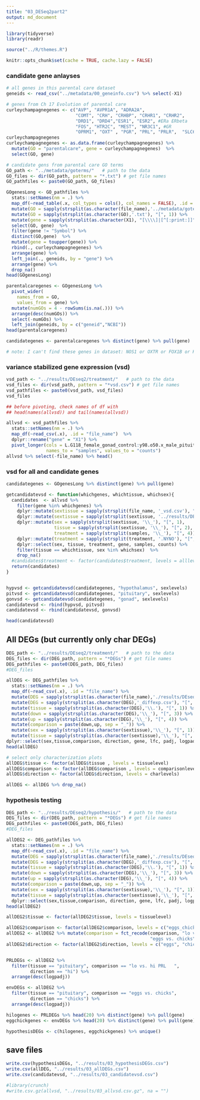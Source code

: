 ```yaml
---
title: "03_DESeq2part2"
output: md_document
---
```

  
```r
library(tidyverse)
library(readr)

source("../R/themes.R")

knitr::opts_chunk$set(cache = TRUE, cache.lazy = FALSE)
```

### candidate gene anlayses

```r
# all genes in this parental care dataset 
geneids <- read_csv("../metadata/00_geneinfo.csv") %>% select(-X1) 

# genes from Ch 17 Evolution of parental care
curleychampagnegenes <- c("AVP", "AVPR1A", "ADRA2A",    
                          "COMT", "CRH", "CRHBP", "CRHR1", "CRHR2", 
                          "DRD1", "DRD4","ESR1", "ESR2", #ERa ERbeta
                          "FOS", "HTR2C", "MEST", "NR3C1", #GR
                          "OPRM1", "OXT" , "PGR", "PRL", "PRLR",  "SLC6A4") #5HTT
curleychampagnegenes
curleychampagnegenes <- as.data.frame(curleychampagnegenes) %>%
  mutate(GO = "parentalcare", gene = curleychampagnegenes)  %>%
  select(GO, gene)

# candidate gens from parental care GO terms 
GO_path <- "../metadata/goterms/"   # path to the data
GO_files <- dir(GO_path, pattern = "*.txt") # get file names
GO_pathfiles <- paste0(GO_path, GO_files)

GOgenesLong <- GO_pathfiles %>%
  stats::setNames(nm = .) %>% 
  map_df(~read_table(.x, col_types = cols(), col_names = FALSE), .id = "file_name") %>% 
  mutate(GO = sapply(strsplit(as.character(file_name),'../metadata/goterms/'), "[", 2)) %>% 
  mutate(GO = sapply(strsplit(as.character(GO),'.txt'), "[", 1)) %>% 
  mutate(gene = sapply(strsplit(as.character(X1), "[\\\\]|[^[:print:]]" ), "[", 2)) %>% 
  select(GO, gene)  %>%
  filter(gene != "Symbol") %>%
  distinct(GO,gene)  %>%
  mutate(gene = toupper(gene)) %>%
  rbind(., curleychampagnegenes) %>%
  arrange(gene) %>%
  left_join(., geneids, by = "gene") %>%
  arrange(gene) %>%
  drop_na() 
head(GOgenesLong)

parentalcaregenes <- GOgenesLong %>% 
  pivot_wider(
    names_from = GO,
    values_from = gene) %>%
  mutate(numGOs = 4 - rowSums(is.na(.))) %>%
  arrange(desc(numGOs)) %>%
  select(-numGOs) %>%
  left_join(geneids, by = c("geneid","NCBI"))
head(parentalcaregenes)

candidategenes <- parentalcaregenes %>% distinct(gene) %>% pull(gene)

# note: I can't find these genes in dataset: NOS1 or OXTR or FOX1B or HTR5A

```


### variance stabilized gene expression  (vsd) 

```r
vsd_path <- "../results/DEseq2/treatment/"   # path to the data
vsd_files <- dir(vsd_path, pattern = "*vsd.csv") # get file names
vsd_pathfiles <- paste0(vsd_path, vsd_files)
vsd_files

## before pivoting, check names of df with
## head(names(allvsd)) and tail(names(allvsd))

allvsd <- vsd_pathfiles %>%
  stats::setNames(nm = .) %>% 
  map_df(~read_csv(.x), .id = "file_name")  %>% 
  dplyr::rename("gene" = "X1") %>% 
  pivot_longer(cols = L.G118_female_gonad_control:y98.o50.x_male_pituitary_inc.d3, 
               names_to = "samples", values_to = "counts") 
allvsd %>% select(-file_name) %>% head()
```





### vsd for all and candidate genes


```r
candidategenes <- GOgenesLong %>% distinct(gene) %>% pull(gene)

getcandidatevsd <- function(whichgenes, whichtissue, whichsex){
  candidates  <- allvsd %>%
    filter(gene %in% whichgenes) %>%
    dplyr::mutate(sextissue = sapply(strsplit(file_name, '_vsd.csv'), "[", 1)) %>%
    dplyr::mutate(sextissue = sapply(strsplit(sextissue, '../results/DEseq2/treatment/'), "[", 2)) %>%
    dplyr::mutate(sex = sapply(strsplit(sextissue, '\\_'), "[", 1),
                  tissue = sapply(strsplit(sextissue, '\\_'), "[", 2),
                  treatment = sapply(strsplit(samples, '\\_'), "[", 4)) %>%
    dplyr::mutate(treatment = sapply(strsplit(treatment, '.NYNO'), "[", 1)) %>%
    dplyr::select(sex, tissue, treatment, gene, samples, counts) %>%
    filter(tissue == whichtissue, sex %in% whichsex)  %>%
    drop_na()
  #candidates$treatment <- factor(candidates$treatment, levels = alllevels)
  return(candidates)
}


hypvsd <- getcandidatevsd(candidategenes, "hypothalamus", sexlevels)
pitvsd <- getcandidatevsd(candidategenes, "pituitary", sexlevels)
gonvsd <- getcandidatevsd(candidategenes, "gonad", sexlevels)
candidatevsd <- rbind(hypvsd, pitvsd)
candidatevsd <- rbind(candidatevsd, gonvsd)

head(candidatevsd)

```


## All DEGs (but currently only char DEGs)

```r
DEG_path <- "../results/DEseq2/treatment/"   # path to the data
DEG_files <- dir(DEG_path, pattern = "*DEGs") # get file names
DEG_pathfiles <- paste0(DEG_path, DEG_files)
#DEG_files

allDEG <- DEG_pathfiles %>%
  stats::setNames(nm = .) %>% 
  map_df(~read_csv(.x), .id = "file_name") %>% 
  mutate(DEG = sapply(strsplit(as.character(file_name),'./results/DEseq2/treatment/'), "[", 2))  %>% 
  mutate(DEG = sapply(strsplit(as.character(DEG),'_diffexp.csv'), "[", 1))  %>% 
  mutate(tissue = sapply(strsplit(as.character(DEG),'\\.'), "[", 1)) %>%
  mutate(down = sapply(strsplit(as.character(DEG),'\\_'), "[", 3)) %>%
  mutate(up = sapply(strsplit(as.character(DEG),'\\_'), "[", 4)) %>%
  mutate(comparison = paste(down,up, sep = "_")) %>%
  mutate(sex = sapply(strsplit(as.character(sextissue),'\\_'), "[", 1)) %>%
  mutate(tissue = sapply(strsplit(as.character(sextissue),'\\_'), "[", 2)) %>%
dplyr::select(sex,tissue,comparison, direction, gene, lfc, padj, logpadj) 
head(allDEG)

# select only characterization plots
allDEG$tissue <- factor(allDEG$tissue , levels = tissuelevel)
allDEG$comparison <- factor(allDEG$comparison , levels = comparisonlevelschar)
allDEG$direction <- factor(allDEG$direction, levels = charlevels)

allDEG <- allDEG %>% drop_na()
```

### hypothesis testing 	

```r

DEG_path <- "../results/DEseq2/hypothesis/"   # path to the data	
DEG_files <- dir(DEG_path, pattern = "*DEGs") # get file names	
DEG_pathfiles <- paste0(DEG_path, DEG_files)	
#DEG_files	

allDEG2 <- DEG_pathfiles %>%	
  stats::setNames(nm = .) %>% 	
  map_df(~read_csv(.x), .id = "file_name") %>% 	
  mutate(DEG = sapply(strsplit(as.character(file_name),'./results/DEseq2/hypothesis/'), "[", 2))  %>% 	
  mutate(DEG = sapply(strsplit(as.character(DEG),'_diffexp.csv'), "[", 1))  %>% 	
  mutate(tissue = sapply(strsplit(as.character(DEG),'\\.'), "[", 1)) %>%	
  mutate(down = sapply(strsplit(as.character(DEG),'\\_'), "[", 3)) %>%	
  mutate(up = sapply(strsplit(as.character(DEG),'\\_'), "[", 4)) %>%	
  mutate(comparison = paste(down,up, sep = "_")) %>%	
  mutate(sex = sapply(strsplit(as.character(sextissue),'\\_'), "[", 1)) %>%	
  mutate(tissue = sapply(strsplit(as.character(sextissue),'\\_'), "[", 2)) %>%	
  dplyr::select(sex,tissue,comparison, direction, gene, lfc, padj, logpadj) 	
head(allDEG2)	

allDEG2$tissue <- factor(allDEG2$tissue, levels = tissuelevel)	

allDEG2$comparison <- factor(allDEG2$comparison, levels = c("eggs_chicks", "lo_hi"))	
allDEG2 <- allDEG2 %>% mutate(comparison = fct_recode(comparison, "lo vs. hi PRL   " = "lo_hi",	
                                                      "eggs vs. chicks" = "eggs_chicks"))	
allDEG2$direction <- factor(allDEG2$direction, levels = c("eggs", "chicks", "lo", "hi"))	


PRLDEGs <- allDEG2 %>%	
  filter(tissue == "pituitary", comparison == "lo vs. hi PRL   ",	
         direction == "hi") %>%	
  arrange(desc(logpadj))	

envDEGs <- allDEG2 %>%	
  filter(tissue == "pituitary", comparison == "eggs vs. chicks",	
         direction == "chicks") %>%	
  arrange(desc(logpadj))	

hilogenes <- PRLDEGs %>% head(20) %>% distinct(gene) %>% pull(gene)	
eggchickgenes <- envDEGs %>% head(20) %>% distinct(gene) %>% pull(gene)	

hypothesisDEGs <- c(hilogenes, eggchickgenes) %>% unique()
```

## save files

```r
write.csv(hypothesisDEGs, "../results/03_hypothesisDEGs.csv")
write.csv(allDEG, "../results/03_allDEGs.csv")
write.csv(candidatevsd, "../results/03_candidatevsd.csv")

#library(crunch)
#write.csv.gz(allvsd, "../results/03_allvsd.csv.gz", na = "")
```


